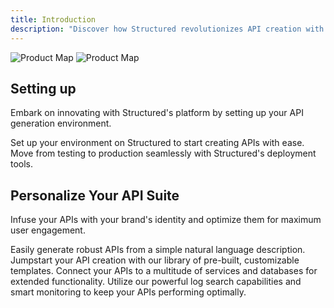 ```yaml
---
title: Introduction
description: "Discover how Structured revolutionizes API creation with AI-driven automation."
---
```


<img
  className="block dark:hidden"
  src="/images/ProductMap.png"
  alt="Product Map"
/>
<img
  className="hidden dark:block"
  src="/images/ProductMap.png"
  alt="Product Map"
/>

## Setting up

Embark on innovating with Structured's platform by setting up your API generation environment.

<CardGroup cols={2}>
  <Card
    title="Initialize Your APIs"
    icon="pen-to-square"
    href="https://app.structuredlabs.io/login"
  >
    Set up your environment on Structured to start creating APIs with ease.
  </Card>
  <Card
    title="Deploy Your APIs"
    icon="image"
    href="https://docs.structuredlabs.io/introduction"
  >
    Move from testing to production seamlessly with Structured's deployment
    tools.
  </Card>
</CardGroup>

## Personalize Your API Suite

Infuse your APIs with your brand's identity and optimize them for maximum user engagement.

<CardGroup cols={2}>
  <Card
    title="API Generation Wizard"
    icon="palette"
    href="https://docs.structuredlabs.io/introduction"
  >
    Easily generate robust APIs from a simple natural language description.
  </Card>
  <Card
    title="API Templates"
    icon="code"
    href="https://docs.structuredlabs.io/introduction"
  >
    Jumpstart your API creation with our library of pre-built, customizable
    templates.
  </Card>
  <Card
    title="Extend with Integrations"
    icon="screwdriver-wrench"
    href="https://docs.structuredlabs.io/introduction"
  >
    Connect your APIs to a multitude of services and databases for extended
    functionality.
  </Card>
  <Card
    title="Log Search and Monitoring"
    icon="stars"
    href="https://docs.structuredlabs.io/introduction"
  >
    Utilize our powerful log search capabilities and smart monitoring to keep
    your APIs performing optimally.
  </Card>
</CardGroup>

